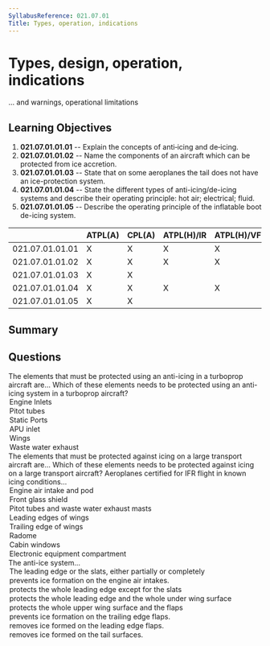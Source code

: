 ```yaml
---
SyllabusReference: 021.07.01
Title: Types, operation, indications
---
```


# Types, design, operation, indications

... and warnings, operational limitations

## Learning Objectives

1.  **021.07.01.01.01** -- Explain the concepts of anti‑icing and de‑icing.
2.  **021.07.01.01.02** -- Name the components of an aircraft which can be
    protected from ice accretion.
3.  **021.07.01.01.03** -- State that on some aeroplanes the tail does not have
    an ice-protection system.
4.  **021.07.01.01.04** -- State the different types of anti-icing/de-icing
    systems and describe their operating principle: hot air; electrical; fluid.
5.  **021.07.01.01.05** -- Describe the operating principle of the inflatable
    boot de-icing system.

|                 | ATPL(A) | CPL(A) | ATPL(H)/IR | ATPL(H)/VFR | CPL(H) | IR | CBIR(A) |
| --------------- | ------- | ------ | ---------- | ----------- | ------ | -- | ------- |
| 021.07.01.01.01 | X       | X      | X          | X           | X      |    |         |
| 021.07.01.01.02 | X       | X      | X          | X           | X      |    |         |
| 021.07.01.01.03 | X       | X      |            |             |        |    |         |
| 021.07.01.01.04 | X       | X      | X          | X           | X      |    |         |
| 021.07.01.01.05 | X       | X      |            |             |        |    |         |

## Summary

## Questions

<Question id="9O2VP4ZBFX" lo="021.07.01.01.02">
  <Text variant="multipleCorrect" select={4}>
    The elements that must be protected using an anti-icing in a turboprop
    aircraft are...
  </Text>

  <Text variant="oneCorrect">
    Which of these elements needs to be protected using an anti-icing system in
    a turboprop aircraft?
  </Text>

  <Option correct>Engine Inlets</Option>
  <Option correct>Pitot tubes</Option>
  <Option correct>Static Ports</Option>
  <Option>APU inlet</Option>

  <Option why="In medium sized turbo-prop aircraft, wings usually have the inflatable boot system, which is a de-icing system">
    Wings
  </Option>

  <Option why="turboprops usually do not operate at temperatures requiring heating for the correct functioning of waste water exhausts.">
    Waste water exhaust
  </Option>
</Question>

<Question id="V4OY3M6VPZ" lo="021.07.01.01.02">
  <Text variant="multipleCorrect" select={5}>
    The elements that must be protected against icing on a large transport
    aircraft are...
  </Text>

  <Text variant="oneCorrect">
    Which of these elements needs to be protected against icing on a large
    transport aircraft?
  </Text>

  <Explanation>
    Aeroplanes certified for IFR flight in known icing conditions...
  </Explanation>

  <Option correct>Engine air intake and pod</Option>
  <Option correct>Front glass shield</Option>
  <Option correct>Pitot tubes and waste water exhaust masts</Option>
  <Option correct>Leading edges of wings</Option>

  <Option why="Ice aggregates on leading edges, not trailing edges ">
    Trailing edge of wings
  </Option>

  <Option why="The radome, the dome in the nose of the aircraft containing the weather radar, is not critical for ice protection">
    Radome
  </Option>

  <Option why="Ice does not aggregate in significant quantities in the fuselage, and if it does it does not affect significantly the safe operation of the aircraft">
    Cabin windows
  </Option>

  <Option why="Electronic components are usually rated to operate at temperatures significantly lower than those found at 40 thousand ft">
    Electronic equipment compartment
  </Option>
</Question>

<Question id="VN4NNHQZ8P" lo="021.07.01.01.04">
  <Text variant="oneCorrect">
    The <Subject /> anti-ice system...
  </Text>

  <Option subject={[["wing"], ["in-flight"]]}>
    The leading edge or the slats, either partially or completely
  </Option>

  <Option subject={[["in-flight"]]}>
    prevents ice formation on the engine air intakes.
  </Option>

  <Option>protects the whole leading edge except for the slats</Option>

  <Option>
    protects the whole leading edge and the whole under wing surface
  </Option>

  <Option>protects the whole upper wing surface and the flaps</Option>
  <Option>prevents ice formation on the trailing edge flaps.</Option>
  <Option>removes ice formed on the leading edge flaps.</Option>
  <Option>removes ice formed on the tail surfaces.</Option>
</Question>
